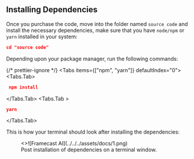 ## Installing Dependencies

Once you purchase the code, move into the folder named `source code` and install the necessary dependencies,
make sure that you have `node/npm` or `yarn` installed in your system:

```json filename="Terminal" copy
cd "source code"
```

Depending upon your package manager, run the following commands:


{/* prettier-ignore */}
<Tabs items={["npm", "yarn"]} defaultIndex="0">
  <Tabs.Tab>
  ```json filename="Terminal" copy
   npm install 
   ```
   </Tabs.Tab>
  <Tabs.Tab >
   ```json filename="Terminal" copy
   yarn 
   ```
  </Tabs.Tab>
</Tabs>

This is how your terminal should look after installing the dependencies:

<figure>
  <>![Framecast AI](../../../assets/docs/1.png)</>
  <figcaption>
    Post installation of dependencies on a terminal window.
  </figcaption>
</figure>
